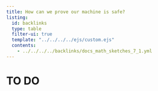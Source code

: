 ```yaml
---
title: How can we prove our machine is safe?
listing:
  id: backlinks
  type: table
  filter-ui: true
  template: "../../../../ejs/custom.ejs"
  contents:
    - ../../../../backlinks/docs_math_sketches_7_1.yml
---
```


# TO DO